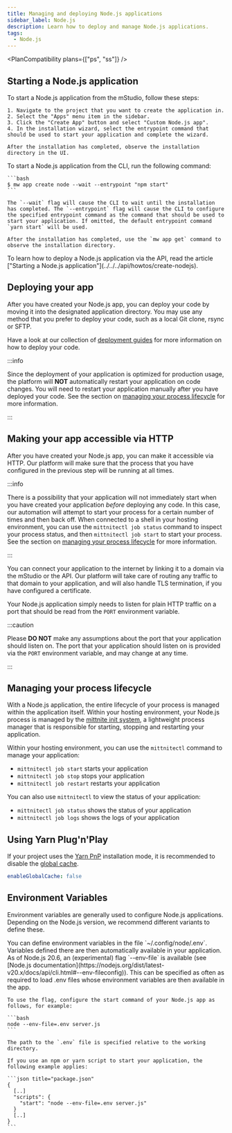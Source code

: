 ```yaml
---
title: Managing and deploying Node.js applications
sidebar_label: Node.js
description: Learn how to deploy and manage Node.js applications.
tags:
  - Node.js
---
```



<PlanCompatibility plans={["ps", "ss"]} />

## Starting a Node.js application

<Tabs groupId="access-mode">
  <TabItem value="gui" label="mStudio UI">
    To start a Node.js application from the mStudio, follow these steps:

    1. Navigate to the project that you want to create the application in.
    2. Select the "Apps" menu item in the sidebar.
    3. Click the "Create App" button and select "Custom Node.js app".
    4. In the installation wizard, select the entrypoint command that should be used to start your application and complete the wizard.

    After the installation has completed, observe the installation directory in the UI.

  </TabItem>
  <TabItem value="cli" label="CLI">
    To start a Node.js application from the CLI, run the following command:

    ```bash
    $ mw app create node --wait --entrypoint "npm start"
    ```

    The `--wait` flag will cause the CLI to wait until the installation has completed. The `--entrypoint` flag will cause the CLI to configure the specified entrypoint command as the command that should be used to start your application. If omitted, the default entrypoint command `yarn start` will be used.

    After the installation has completed, use the `mw app get` command to observe the installation directory.

  </TabItem>
  <TabItem value="api" label="API">
    To learn how to deploy a Node.js application via the API, read the article ["Starting a Node.js application"](../../../api/howtos/create-nodejs).
  </TabItem>
</Tabs>

## Deploying your app

After you have created your Node.js app, you can deploy your code by moving it into the designated application directory. You may use any method that you prefer to deploy your code, such as a local Git clone, rsync or SFTP.

Have a look at our collection of [deployment guides](/docs/v2/category/deployment-guides) for more information on how to deploy your code.

:::info

Since the deployment of your application is optimized for production usage, the platform will **NOT** automatically restart your application on code changes. You will need to restart your application manually after you have deployed your code. See the section on [managing your process lifecycle](#managing-your-process-lifecycle) for more information.

:::

## Making your app accessible via HTTP

After you have created your Node.js app, you can make it accessible via HTTP. Our platform will make sure that the process that you have configured in the previous step will be running at all times.

:::info

There is a possibility that your application will not immediately start when you have created your application _before_ deploying any code. In this case, our automation will attempt to start your process for a certain number of times and then back off. When connected to a shell in your hosting environment, you can use the `mittnitectl job status` command to inspect your process status, and then `mittnitectl job start` to start your process. See the section on [managing your process lifecycle](#managing-your-process-lifecycle) for more information.

:::

You can connect your application to the internet by linking it to a domain via the mStudio or the API. Our platform will take care of routing any traffic to that domain to your application, and will also handle TLS termination, if you have configured a certificate.

Your Node.js application simply needs to listen for plain HTTP traffic on a port that should be read from the `PORT` environment variable.

:::caution

Please **DO NOT** make any assumptions about the port that your application should listen on. The port that your application should listen on is provided via the `PORT` environment variable, and may change at any time.

:::

## Managing your process lifecycle

With a Node.js application, the entire lifecycle of your process is managed within the application itself. Within your hosting environment, your Node.js process is managed by the [mittnite init system](https://github.com/mittwald/mittnite), a lightweight process manager that is responsible for starting, stopping and restarting your application.

Within your hosting environment, you can use the `mittnitectl` command to manage your application:

- `mittnitectl job start` starts your application
- `mittnitectl job stop` stops your application
- `mittnitectl job restart` restarts your application

You can also use `mittnitectl` to view the status of your application:

- `mittnitectl job status` shows the status of your application
- `mittnitectl job logs` shows the logs of your application

## Using Yarn Plug'n'Play

If your project uses the [Yarn PnP](https://yarnpkg.com/features/pnp) installation mode, it is recommended to disable the [global cache](https://yarnpkg.com/configuration/yarnrc#enableGlobalCache).

```yml title=".yarnrc"
enableGlobalCache: false
```

## Environment Variables

Environment variables are generally used to configure Node.js applications. Depending on the Node.js version, we recommend different variants to define these.

<Tabs groupId="environment-variables">
  <TabItem value="below-20-6" label="< Node.js 20.6">
    You can define environment variables in the file `~/.config/node/.env`. Variables defined there are then automatically available in your application.

  </TabItem>
  <TabItem value="from-20-6" label=">= Node.js 20.6">
    As of Node.js 20.6, an (experimental) flag `--env-file` is available (see [Node.js documentation](https://nodejs.org/dist/latest-v20.x/docs/api/cli.html#--env-fileconfig)). This can be specified as often as required to load .env files whose environment variables are then available in the app.

    To use the flag, configure the start command of your Node.js app as follows, for example:

    ```bash
    node --env-file=.env server.js
    ```

    The path to the `.env` file is specified relative to the working directory.

    If you use an npm or yarn script to start your application, the following example applies:

    ```json title="package.json"
    {
      [..]
      "scripts": {
        "start": "node --env-file=.env server.js"
      }
      [..]
    }
    ```
  </TabItem>
</Tabs>